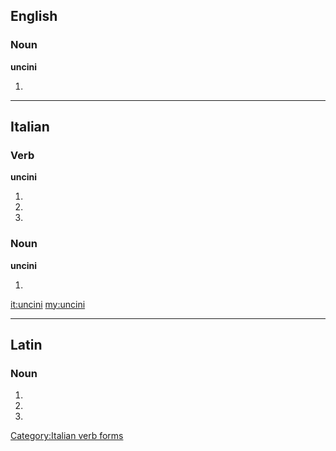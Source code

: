 ==English==

===Noun===
'''uncini'''

# {{plural of|uncinus}}

----

==Italian==

===Verb===
'''uncini'''

# {{form of|[[second-person|Second-person]] [[singular]] [[present tense]]|uncinare|lang=it}}
# {{form of|[[first-person|First-person]] singular, second-person singular and [[third-person]] singular [[present subjunctive]]|uncinare|lang=it}}
# {{form of|Third-person singular [[imperative]]|uncinare|lang=it}}

===Noun===
'''uncini''' {{m}}

# {{plural of|[[uncino]]|lang=it}}

[[Category:Italian verb forms]]

[[it:uncini]]
[[my:uncini]]

----
==Latin==

===Noun===
{{la-noun-form|uncīnī}}

# {{inflection of|uncinus|uncīnus|nom|p|lang=la}}
# {{inflection of|uncinus|uncīnus|gen|s|lang=la}}
# {{inflection of|uncinus|uncīnus|voc|p|lang=la}}
{{count page|[[Wiktionary:Page count]]}}
{{rfc-auto}}